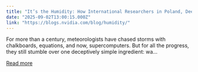```yaml
---
title: "It’s the Humidity: How International Researchers in Poland, Deep Learning and NVIDIA GPUs Could Change the Forecast"
date: "2025-09-02T13:00:15.000Z"
link: "https://blogs.nvidia.com/blog/humidity/"
---
```


For more than a century, meteorologists have chased storms with chalkboards, equations, and now, supercomputers. But for all the progress, they still stumble over one deceptively simple ingredient: wa...

[Read more](https://blogs.nvidia.com/blog/humidity/)
